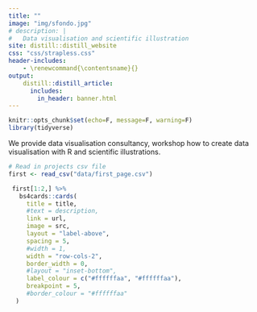 ```yaml
---
title: ""
image: "img/sfondo.jpg"
# description: |
#   Data visualisation and scientific illustration
site: distill::distill_website
css: "css/strapless.css"
header-includes:
    - \renewcommand{\contentsname}{}
output:
    distill::distill_article:
      includes:
        in_header: banner.html
---
```


<style>
    
.parallax {
  /* The image used */
  background-image: url('img/sfondo.jpg');

  /* Full height */
  height:100%;

  /* Create the parallax scrolling effect */
  background-attachment: fixed;
  background-position: center;
  background-repeat: no-repeat;
  background-size: cover;
}

.welcome {
  position: absolute;
  left: 0;
  top: 25vh;
  width: 100vw;
  text-align: center;
  color: #000;
}

.welcome span.title {
  font-family: 'Open Sans', sans-serif;
  color: #000;
  font-size: 24px;
  letter-spacing: 10px;
  line-height: 1.6;
}

.welcome span.surrounding {
  font-family: 'Open Sans', sans-serif;
  color: #000;
  font-size: 48px;
  letter-spacing: 5px;
}

.welcome span.downarrow {
  font-size: 42px;
}


.downbutton {
  background: rgba(0,0,0,0);
  border: none;
  outline: none;
  color: #1BC7DC;
  text-align: center;
  font-size: 42px;
}

d-title.d-title {
  display: none;
}

d-article {
  margin-top: 0px;
  margin-bottom: 0px;
  margin-left: 30px;
  margin-right: 30px;
  grid-column-gap: 32px;
}

.greeting {
  min-height: 50vh;
  padding-top: 25vh;
  font-size: 20px;
  text-align: center;
  line-height: 1.25;
}

.wrapper {
  display: grid;
  grid-template-columns: 1fr 1fr;
  grid-auto-rows: minmax(100px, auto);
}

.article-banner {
  width: auto;
  height: auto;
  border: 0;
}

img[src="img/banner.png"] {
  border: 0;
  padding: 0;
  width:60%;
  margin: 100px 25px 0px 300px;
  <!-- display: block; -->
  <!-- margin-left: auto; -->
  <!-- margin-right: auto; -->
}
</style>



<!-- <div class="article-header"> -->
<!--       <img src="img/banner.png" class="article-banner" alt="Bottom left illustration of human upper body with signal that the brain send to the body"> -->
<!-- </div> -->

```r
knitr::opts_chunk$set(echo=F, message=F, warning=F)
library(tidyverse)
```



<!-- ```{r} -->
<!-- knitr::include_graphics("img/banner.png") -->
<!-- ``` -->



<!-- <div class="parallax l-screen"> -->

<span class="title">
We provide data visualisation consultancy, workshop how to create data visualisation with R and scientific illustrations.</span>
<!-- </div> -->

<!-- <span class="title">Do you have data to visualise?<br> I will find the best way to visualise them.<br><br> -->
<!--    Do you need a graphical abstract or a scientific illustration?<br> I will create the illustration that best fit your needs. -->
<!--    </span> -->

```r
# Read in projects csv file
first <- read_csv("data/first_page.csv")
```

```r
 first[1:2,] %>%
   bs4cards::cards(
     title = title,
     #text = description,
     link = url,
     image = src,
     layout = "label-above",
     spacing = 5,
     #width = 1,
     width = "row-cols-2",
     border_width = 0,
     #layout = "inset-bottom",
     label_colour = c("#ffffffaa", "#ffffffaa"),
     breakpoint = 5,
     #border_colour = "#ffffffaa"
  )
```


